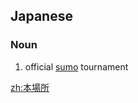 ==Japanese==
{{ja-kanjitab|ほん|ば|しょ|yomi=on}}

===Noun===
{{ja-noun|ほんばしょ}}

# {{lb|ja|sumo|sort=ほんばしょ}} official [[sumo]] tournament

[[zh:本場所]]